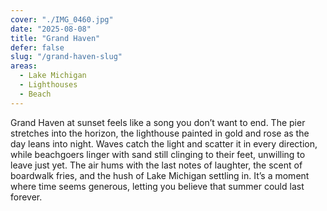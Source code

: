 ```yaml
---
cover: "./IMG_0460.jpg"
date: "2025-08-08"
title: "Grand Haven"
defer: false
slug: "/grand-haven-slug"
areas:
  - Lake Michigan
  - Lighthouses
  - Beach
---
```


Grand Haven at sunset feels like a song you don’t want to end. The pier stretches into the horizon, the lighthouse painted in gold and rose as the day leans into night. Waves catch the light and scatter it in every direction, while beachgoers linger with sand still clinging to their feet, unwilling to leave just yet. The air hums with the last notes of laughter, the scent of boardwalk fries, and the hush of Lake Michigan settling in. It’s a moment where time seems generous, letting you believe that summer could last forever.
